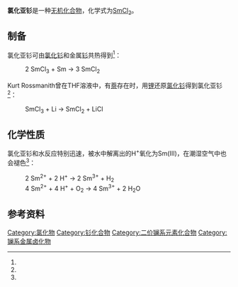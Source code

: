 {{chembox
| verifiedrevid = 401047870
|   Name = 氯化亚钐
|   NameEn =  Samarium(II) chloride
|   ImageFile = Cotunnite structure.png
<!-- | ImageSize = 200px -->
|   ImageName = 氯化亚钐
|   OtherNames = 氯化钐(II)
| Section1 = {{Chembox Identifiers
| CASNo = 13874-75-4
| CASNo_Ref = {{cascite|changed|??}}
|    ChemSpiderID_Ref  = {{chemspidercite|correct|chemspider}}|  ChemSpiderID  =  4908199
|  PubChem  =  6393953
|  InChI  =  1/2ClH.Sm/h2*1H;/q;;+2/p-2
|  InChIKey  =  VPRJMFJPKMESHB-NUQVWONBAS
|  SMILES  =  Cl[Sm]Cl
|  StdInChI_Ref  = {{stdinchicite|correct|chemspider}}|  StdInChI  =  1S/2ClH.Sm/h2*1H;/q;;+2/p-2
|  StdInChIKey_Ref  = {{stdinchicite|correct|chemspider}}|  StdInChIKey  =  VPRJMFJPKMESHB-UHFFFAOYSA-L
}}
| Section2 = {{Chembox Properties
|   Formula = SmCl<sub>2</sub>
|   MolarMass = 221.27<ref name=" CRC Handbook of Chemistry and Physics 97th Edition "> {{Cite book | date = 2016-06-24 | title = CRC Handbook of Chemistry and Physics 97th Edition | accessdate = 2017-11-12 | pages = 4-83 | language = 英语 | ISBN = 1-4987-5428-7 }} </ref>
|   Appearance = 红棕色固体<ref name=" CRC Handbook of Chemistry and Physics 97th Edition "/><ref name=wjhxcs>《无机化学丛书》.第七卷 钪 稀土元素.易宪武 等. 科学出版社. ISBN 978-7-03-030574-9. 1.3.2 氧化态+2的化合物. P148. ''1. 卤素化合物''</ref>
|   Density = 3.69 g/cm<sup>3</sup>, 固体<ref name=" CRC Handbook of Chemistry and Physics 97th Edition "/>
|   Solubility = 与水反应<ref name=" CRC Handbook of Chemistry and Physics 97th Edition "/>
|   MeltingPt = {{convert|855|C|K}}<ref name=" CRC Handbook of Chemistry and Physics 97th Edition "/>
|   BoilingPt =  
  }}
| Section3 = {{Chembox Structure
|   CrystalStruct = PbCl<sub>2</sub>晶格类型<ref name=wjhxcs />
  }}
| Section7 = {{Chembox Hazards
|   EUClass = 未列出
  }}
}}

'''氯化亚钐'''是一种[[无机化合物|无机化合物]]，化学式为[[钐|Sm]][[氯|Cl<sub>2</sub>]]。

==制备==
氯化亚钐可由[[氯化钐|氯化钐]]和金属[[钐|钐]]共热得到<ref name=wjhxcs />：
:2 SmCl<sub>3</sub> + Sm → 3 SmCl<sub>2</sub>

Kurt Rossmanith曾在THF溶液中，有[[萘|萘]]存在时，用[[锂|锂]]还原[[氯化钐|氯化钐]]得到氯化亚钐<ref name=wjhxcs />：
: SmCl<sub>3</sub> + Li → SmCl<sub>2</sub> + LiCl
==化学性质==
氯化亚钐和水反应特别迅速，被水中解离出的H<sup>+</sup>氧化为Sm(III)，在潮湿空气中也会褪色<ref name=wjhxcs />：
: 2 Sm<sup>2+</sup> + 2 H<sup>+</sup> → 2 Sm<sup>3+</sup> + H<sub>2</sub>
: 4 Sm<sup>2+</sup> + 4 H<sup>+</sup> + O<sub>2</sub> → 4 Sm<sup>3+</sup> + 2 H<sub>2</sub>O

==参考资料==
{{reflist}}
{{氯化物}}
[[Category:氯化物|Category:氯化物]]
[[Category:钐化合物|Category:钐化合物]]
[[Category:二价镧系元素化合物|Category:二价镧系元素化合物]]
[[Category:镧系金属卤化物|Category:镧系金属卤化物]]